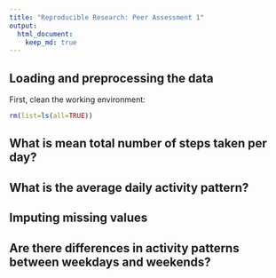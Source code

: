 ```yaml
---
title: "Reproducible Research: Peer Assessment 1"
output: 
  html_document:
    keep_md: true
---
```



## Loading and preprocessing the data
First, clean the working environment:
```r
rm(list=ls(all=TRUE))
```


## What is mean total number of steps taken per day?



## What is the average daily activity pattern?



## Imputing missing values



## Are there differences in activity patterns between weekdays and weekends?
